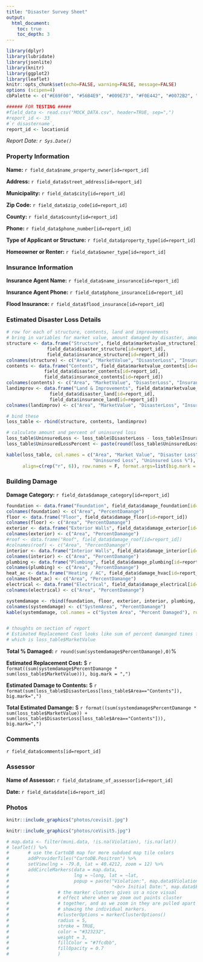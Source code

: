 ```yaml
---
title: "Disaster Survey Sheet"
output:
  html_document:
    toc: true
    toc_depth: 3
---
```



```r
library(dplyr)
library(lubridate)
library(jsonlite)
library(knitr)
library(ggplot2)
library(leaflet)
knitr::opts_chunk$set(echo=FALSE, warning=FALSE, message=FALSE)
options (scipen=4)
cbPalette <- c("#E69F00", "#56B4E9", "#009E73", "#F0E442", "#0072B2", "#D55E00", "#CC79A7", "#999999", "#000000", "#8856a7")

###### FOR TESTING #####
#field_data <- read.csv("MOCK_DATA.csv", header=TRUE, sep=",")
#report_id <- 33
#`r disastername`,
report_id <- locationid
```

*Report Date: `r Sys.Date()`*

### Property Information

**Name:** `r field_data$name_property_owner[id=report_id]`

**Address:** `r field_data$street_address[id=report_id]`

**Municipality:** `r field_data$city[id=report_id]`

**Zip Code:** `r field_data$zip_code[id=report_id]`

**County:** `r field_data$county[id=report_id]`

**Phone:** `r field_data$phone_number[id=report_id]`

**Type of Applicant or Structure:** `r field_data$property_type[id=report_id]`

**Homeowner or Renter:** `r field_data$owner_type[id=report_id]`

### Insurance Information

**Insurance Agent Name:** `r field_data$name_insurance[id=report_id]`

**Insurance Agent Phone:** `r field_data$phone_insurance[id=report_id]`

**Flood Insurance:** `r field_data$flood_insurance[id=report_id]`

### Estimated Disaster Loss Details

```r
# row for each of structure, contents, land and improvements
# bring in variables for market value, amount damaged by disaster, amount covered by insurance
structure <- data.frame("Structure", field_data$marketvalue_structure[id=report_id],
               field_data$disaster_structure[id=report_id], 
               field_data$insurance_structure[id=report_id])
colnames(structure) <- c("Area", "MarketValue", "DisasterLoss", "InsuranceCovered")
contents <- data.frame("Contents", field_data$marketvalue_contents[id=report_id], 
              field_data$disaster_contents[id=report_id], 
              field_data$insurance_contents[id=report_id])
colnames(contents) <- c("Area", "MarketValue", "DisasterLoss", "InsuranceCovered")
landimprov <- data.frame("Land & Improvements", field_data$marketvalue_land[id=report_id], 
                field_data$disaster_land[id=report_id], 
                field_data$insurance_land[id=report_id])
colnames(landimprov) <- c("Area", "MarketValue", "DisasterLoss", "InsuranceCovered")

# bind these
loss_table <- rbind(structure, contents, landimprov)

# calculate amount and percent of uninsured loss
loss_table$UninsuredLoss <- loss_table$DisasterLoss - loss_table$InsuranceCovered
loss_table$UninsuredLossPercent <- paste(round(loss_table$UninsuredLoss / loss_table$MarketValue*100, 2), "%")

kable(loss_table, col.names = c("Area", "Market Value", "Disaster Loss", "Covered by Insurance",
                                "Uninsured Loss", "Uninsured Loss %"),
      align=c(rep("r", 6)), row.names = F, format.args=list(big.mark = ','))

```


### Building Damage

**Damage Category:** `r field_data$damage_category[id=report_id]`

```r
foundation <- data.frame("Foundation", field_data$damage_foundation[id=report_id])
colnames(foundation) <- c("Area", "PercentDamange")
floor <- data.frame("Floor", field_data$damage_floor[id=report_id])
colnames(floor) <- c("Area", "PercentDamange")
exterior <- data.frame("Exterior Walls", field_data$damage_exterior[id=report_id])
colnames(exterior) <- c("Area", "PercentDamange")
#roof <- data.frame("Roof", field_data$damage_roof[id=report_id])
#colnames(roof) <- c("Area", "PercentDamange")
interior <- data.frame("Interior Walls", field_data$damage_interior[id=report_id])
colnames(interior) <- c("Area", "PercentDamange")
plumbing <- data.frame("Plumbing", field_data$damage_plumbing[id=report_id])
colnames(plumbing) <- c("Area", "PercentDamange")
heat_ac <- data.frame("Heating / AC", field_data$damage_hvac[id=report_id])
colnames(heat_ac) <- c("Area", "PercentDamange")
electrical <- data.frame("Electrical", field_data$damage_electrical[id=report_id])
colnames(electrical) <- c("Area", "PercentDamange")

systemdamage <- rbind(foundation, floor, exterior, interior, plumbing, heat_ac, electrical)
colnames(systemdamage) <- c("SystemArea", "PercentDamange")
kable(systemdamage, col.names = c("System Area", "Percent Damaged"), row.names=F)


# thoughts on section of report
# Estimated Replacement Cost looks like sum of percent damanged times fair market value of property
# which is loss_table$MarketValue

```


**Total % Damaged:** `r round(sum(systemdamage$PercentDamange),0)`%

**Estimated Replacement Cost:** $ `r format((sum(systemdamage$PercentDamange * sum(loss_table$MarketValue))), big.mark = ",")`

**Estimated Damage to Contents:** $ `r format(sum(loss_table$DisasterLoss[loss_table$Area=="Contents"]), big.mark=",")`

**Total Estimated Damange:** $ `r format((sum(systemdamage$PercentDamange * sum(loss_table$MarketValue)) + sum(loss_table$DisasterLoss[loss_table$Area=="Contents"])), big.mark=",")`


### Comments

`r field_data$comments[id=report_id]`

### Assessor

**Name of Assessor:** `r field_data$name_of_assessor[id=report_id]`

**Date:** `r field_data$date[id=report_id]`


### Photos

```r
knitr::include_graphics("photos/cevisit.jpg")
```

```r
knitr::include_graphics("photos/ceVisit5.jpg")
```



```r
# map.data <- filter(muni.data, !is.na(Violation), !is.na(lat))
# leaflet() %>%
#       # use the CartoDB map for more subdued map tile colors
#       addProviderTiles("CartoDB.Positron") %>%
#       setView(lng = -79.8, lat = 40.4212, zoom = 12) %>%
#       addCircleMarkers(data = map.data,
#                        lng = ~long, lat = ~lat, 
#                        popup = paste("Violation:", map.data$Violation,
#                                      "<br> Initial Date:", map.data$EventDate),
#                  # the marker clusters gives us a nice visual 
#                  # effect where when we zoom out points cluster
#                  # together, and as we zoom in they are pulled apart
#                  # showing the individual markers.
#                  #clusterOptions = markerClusterOptions()
#                  radius = 5,
#                  stroke = TRUE,
#                  color = "#323232",
#                  weight = 3,
#                  fillColor = "#7fcdbb",
#                  fillOpacity = 0.7
#                  ) 
```

